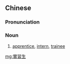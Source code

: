 {{also|实习生}}
==Chinese==
{{zh-forms|s=实习生|type=21}}

===Pronunciation===
{{zh-pron
|m=shíxíshēng
|c=sat6 zaap6 saang1
|cat=n
}}

===Noun===
{{zh-noun}}
# [[apprentice]], [[intern]], [[trainee]]

[[mg:實習生]]